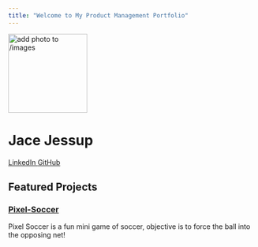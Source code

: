 ```yaml
---
title: "Welcome to My Product Management Portfolio"
---
```


::: {.hero-banner .text-center}

<img src="images/profile.jpg" alt="add photo to /images" class="rounded-circle mb-3" width="160">

<h1>Jace Jessup</h1>

<a href="www.linkedin.com/in/jace-jessup-4390a3263" class="btn btn-outline-primary btn-sm" target="_blank">
  <i class="fab fa-linkedin"></i> LinkedIn
</a>
<a href="https://github.com/JaceTheAce16" class="btn btn-outline-primary btn-sm" target="_blank">
  <i class="fab fa-github"></i> GitHub
</a>

:::

## Featured Projects

::: {.g-col-12 .g-col-md-6 .card}

### [Pixel-Soccer](projects/project-1.qmd)
Pixel Soccer is a fun mini game of soccer, objective is to force the ball into the opposing net! 

:::

